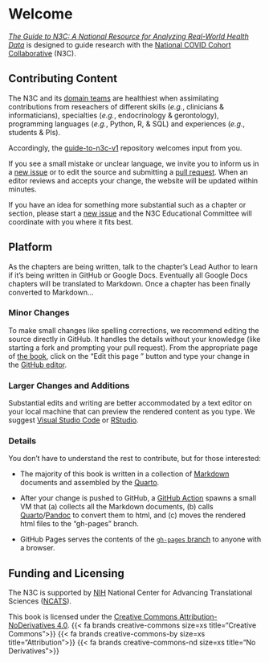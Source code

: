 # Welcome {.unnumbered}

*[The Guide to N3C: A National Resource for Analyzing Real-World Health Data](https://national-covid-cohort-collaborative.github.io/guide-to-n3c-v1/)* is designed to guide research with the [National COVID Cohort Collaborative](https://ncats.nih.gov/n3c) (N3C).

Contributing Content
------------------

The N3C and its [domain teams](https://covid.cd2h.org/domain-teams) are healthiest when assimilating contributions from reseachers of different skills (*e.g.*, clinicians & informaticians), specialties (*e.g.*, endocrinology & gerontology), programming languages (*e.g.*, Python, R, & SQL) and experiences (*e.g.*, students & PIs).

Accordingly, the [guide-to-n3c-v1](https://github.com/National-COVID-Cohort-Collaborative/guide-to-n3c-v1) repository welcomes input from you.

If you see a small mistake or unclear language, we invite you to inform us in a [new issue](https://github.com/National-COVID-Cohort-Collaborative/guide-to-n3c-v1/issues) or to edit the source and submitting a [pull request](https://docs.github.com/en/github/collaborating-with-pull-requests/proposing-changes-to-your-work-with-pull-requests/about-pull-requests).  When an editor reviews and accepts your change, the website will be updated within minutes.

If you have an idea for something more substantial such as a chapter or section, please start a [new issue](https://github.com/National-COVID-Cohort-Collaborative/guide-to-n3c-v1/issues) and the N3C Educational Committee will coordinate with you where it fits best.

Platform
------------------

<!-- The section is manually duplicated between index.qmd and README.md. -->

As the chapters are being written, talk to the chapter's Lead Author to learn if it's being written in GitHub or Google Docs.  Eventually all Google Docs chapters will be translated to Markdown.  Once a chapter has been finally converted to Markdown...

### Minor Changes

To make small changes like spelling corrections, we recommend editing the source directly in GitHub.  It handles the details without your knowledge (like starting a fork and prompting your pull request).  From the appropriate page of [the book](https://national-covid-cohort-collaborative.github.io/guide-to-n3c-v1/), click on the "Edit this page <i class="fab fa-github" aria-hidden="true"></i>" button and type your change in the [GitHub editor](https://docs.github.com/en/repositories/working-with-files/managing-files/editing-files).

### Larger Changes and Additions

Substantial edits and writing are better accommodated by a text editor on your local machine that can preview the rendered content as you type.  We suggest [Visual Studio Code](https://code.visualstudio.com/) or [RStudio](https://www.rstudio.com/products/rstudio/).

### Details

You don't have to understand the rest to contribute, but for those interested:

* The majority of this book is written in a collection of [Markdown](https://guides.github.com/features/mastering-markdown/) documents and assembled by the [Quarto](https://quarto.org/).

* After your change is pushed to GitHub, a [GitHub Action](https://docs.github.com/en/actions/learn-github-actions/understanding-github-actions) spawns a small VM that (a) collects all the Markdown documents, (b) calls [Quarto](https://quarto.org/)/[Pandoc](https://pandoc.org/) to convert them to html, and (c) moves the rendered html files to the "gh-pages" branch.

* GitHub Pages serves the contents of the [`gh-pages` branch](https://github.com/National-COVID-Cohort-Collaborative/guide-to-n3c-v1/tree/gh-pages) to anyone with a browser.

Funding and Licensing
------------------

The N3C is supported by [NIH](https://www.nih.gov/) National Center for Advancing Translational Sciences ([NCATS](https://ncats.nih.gov/)).

This book is licensed under the [Creative Commons Attribution-NoDerivatives 4.0](https://creativecommons.org/licenses/by-nd/4.0/). {{< fa brands creative-commons size=xs title="Creative Commons">}} {{< fa brands creative-commons-by size=xs title="Attribution">}} {{< fa brands creative-commons-nd size=xs title="No Derivatives">}}
